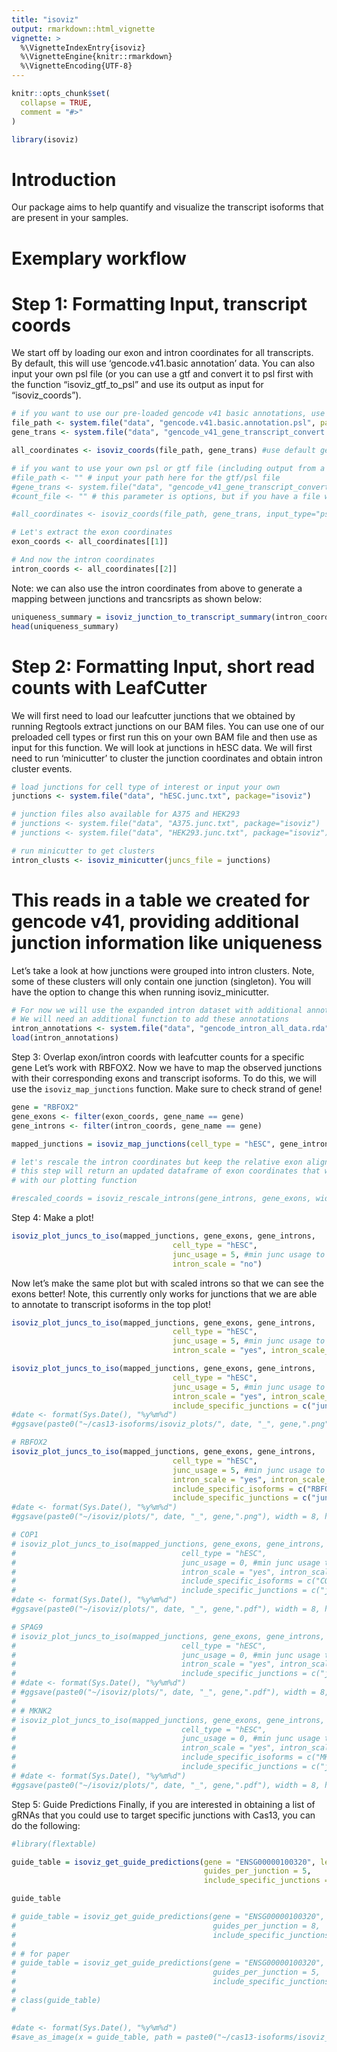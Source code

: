 ```yaml
---
title: "isoviz"
output: rmarkdown::html_vignette
vignette: >
  %\VignetteIndexEntry{isoviz}
  %\VignetteEngine{knitr::rmarkdown}
  %\VignetteEncoding{UTF-8}
---
```


```r
knitr::opts_chunk$set(
  collapse = TRUE,
  comment = "#>"
)
```

```r
library(isoviz)
```

# Introduction

Our package aims to help quantify and visualize the transcript isoforms that are present in your samples.

# Exemplary workflow

# Step 1: Formatting Input, transcript coords

We start off by loading our exon and intron coordinates for all transcripts. By default, this will use 'gencode.v41.basic annotation' data. You can also input your own psl file (or you can use a gtf and convert it to psl first with the function "isoviz_gtf_to_psl" and use its output as input for "isoviz_coords").

```r
# if you want to use our pre-loaded gencode v41 basic annotations, use this code
file_path <- system.file("data", "gencode.v41.basic.annotation.psl", package="isoviz")
gene_trans <- system.file("data", "gencode_v41_gene_transcript_convert.txt", package="isoviz")

all_coordinates <- isoviz_coords(file_path, gene_trans) #use default genome .psl file  

# if you want to use your own psl or gtf file (including output from a long read sequencing experiment), use this code
#file_path <- "" # input your path here for the gtf/psl file
#gene_trans <- system.file("data", "gencode_v41_gene_transcript_convert.txt", package="isoviz") # you can still use this file, transcripts that don't match gencode 41 basics will be marked as novel
#count_file <- "" # this parameter is options, but if you have a file with read counts per transcript from a long read sequencing experiment, you can input the path here. Expected format is two columns, tab-delimited, with trans.id_gene.id and readcounts columns, no header

#all_coordinates <- isoviz_coords(file_path, gene_trans, input_type="psl", count_file, min_count = 5)  

# Let's extract the exon coordinates 
exon_coords <- all_coordinates[[1]]

# And now the intron coordinates 
intron_coords <- all_coordinates[[2]]
```

Note: we can also use the intron coordinates from above to generate a mapping between junctions and trancsripts as shown below:
```r
uniqueness_summary = isoviz_junction_to_transcript_summary(intron_coords)
head(uniqueness_summary)
```

# Step 2: Formatting Input, short read counts with LeafCutter

We will first need to load our leafcutter junctions that we obtained by running Regtools extract junctions on our BAM files. You can use one of our preloaded cell types or first run this on your own BAM file and then use as input for this function. We will look at junctions in hESC data. We will first need to run 'minicutter' to cluster the junction coordinates and obtain intron cluster events.

```r
# load junctions for cell type of interest or input your own
junctions <- system.file("data", "hESC.junc.txt", package="isoviz")

# junction files also available for A375 and HEK293
# junctions <- system.file("data", "A375.junc.txt", package="isoviz")
# junctions <- system.file("data", "HEK293.junc.txt", package="isoviz")

# run minicutter to get clusters 
intron_clusts <- isoviz_minicutter(juncs_file = junctions)
```

# This reads in a table we created for gencode v41, providing additional junction information like uniqueness

Let's take a look at how junctions were grouped into intron clusters. Note, some of these clusters will only contain one junction (singleton). You will have the option to change this when running isoviz_minicutter.

```r
# For now we will use the expanded intron dataset with additional annotations by Megan 
# We will need an additional function to add these annotations 
intron_annotations <- system.file("data", "gencode_intron_all_data.rda", package="isoviz")
load(intron_annotations)
```

Step 3: Overlap exon/intron coords with leafcutter counts for a specific gene Let's work with RBFOX2. Now we have to map the observed junctions with their corresponding exons and transcript isoforms. To do this, we will use the `isoviz_map_junctions` function. Make sure to check strand of gene!

```r
gene = "RBFOX2"
gene_exons <- filter(exon_coords, gene_name == gene)
gene_introns <- filter(intron_coords, gene_name == gene)

mapped_junctions = isoviz_map_junctions(cell_type = "hESC", gene_introns, intron_clusts, gencode_intron_all_data)

# let's rescale the intron coordinates but keep the relative exon alignments 
# this step will return an updated dataframe of exon coordinates that we can use 
# with our plotting function

#rescaled_coords = isoviz_rescale_introns(gene_introns, gene_exons, width_rescale=10) 
```

Step 4: Make a plot!

```r
isoviz_plot_juncs_to_iso(mapped_junctions, gene_exons, gene_introns,
                                    cell_type = "hESC",
                                    junc_usage = 5, #min junc usage to be included 
                                    intron_scale = "no")
```

Now let's make the same plot but with scaled introns so that we can see the exons better! Note, this currently only works for junctions that we are able to annotate to transcript isoforms in the top plot!

```r
isoviz_plot_juncs_to_iso(mapped_junctions, gene_exons, gene_introns,
                                    cell_type = "hESC",
                                    junc_usage = 5, #min junc usage to be included 
                                    intron_scale = "yes", intron_scale_width = 10)
```

```r
isoviz_plot_juncs_to_iso(mapped_junctions, gene_exons, gene_introns,
                                    cell_type = "hESC",
                                    junc_usage = 5, #min junc usage to be included 
                                    intron_scale = "yes", intron_scale_width = 10, 
                                    include_specific_junctions = c("junc178147", "junc178149"))
#date <- format(Sys.Date(), "%y%m%d")
#ggsave(paste0("~/cas13-isoforms/isoviz_plots/", date, "_", gene,".png"), width = 8, height = 3)

```

```r
# RBFOX2
isoviz_plot_juncs_to_iso(mapped_junctions, gene_exons, gene_introns,
                                    cell_type = "hESC",
                                    junc_usage = 5, #min junc usage to be included 
                                    intron_scale = "yes", intron_scale_width = 10,
                                    include_specific_isoforms = c("RBFOX2-209", "RBFOX2-220", "RBFOX2-208", "RBFOX2-205"),
                                    include_specific_junctions = c("junc178147", "junc178149", "junc178135", "junc178136", "junc178145", "junc178146"))
#date <- format(Sys.Date(), "%y%m%d")
#ggsave(paste0("~/isoviz/plots/", date, "_", gene,".png"), width = 8, height = 2)

# COP1
# isoviz_plot_juncs_to_iso(mapped_junctions, gene_exons, gene_introns,
#                                     cell_type = "hESC",
#                                     junc_usage = 0, #min junc usage to be included 
#                                     intron_scale = "yes", intron_scale_width = 10,
#                                     include_specific_isoforms = c("COP1-201", "COP1-204"),
#                                     include_specific_junctions = c("junc20760", "junc20769", "junc20759"))
#date <- format(Sys.Date(), "%y%m%d")
#ggsave(paste0("~/isoviz/plots/", date, "_", gene,".pdf"), width = 8, height = 3)

# SPAG9
# isoviz_plot_juncs_to_iso(mapped_junctions, gene_exons, gene_introns,
#                                     cell_type = "hESC",
#                                     junc_usage = 0, #min junc usage to be included 
#                                     intron_scale = "yes", intron_scale_width = 10,
#                                     include_specific_junctions = c("junc117123", "junc117141", "junc117144"))
# #date <- format(Sys.Date(), "%y%m%d")
# #ggsave(paste0("~/isoviz/plots/", date, "_", gene,".pdf"), width = 8, height = 3)
# 
# # MKNK2
# isoviz_plot_juncs_to_iso(mapped_junctions, gene_exons, gene_introns,
#                                     cell_type = "hESC",
#                                     junc_usage = 0, #min junc usage to be included 
#                                     intron_scale = "yes", intron_scale_width = 10,
#                                     include_specific_isoforms = c("MKNK2-201", "MKNK2-202"),
#                                     include_specific_junctions = c("junc128207", "junc128208"))
# #date <- format(Sys.Date(), "%y%m%d")
#ggsave(paste0("~/isoviz/plots/", date, "_", gene,".pdf"), width = 8, height = 2.5)

```

Step 5: Guide Predictions Finally, if you are interested in obtaining a list of gRNAs that you could use to target specific junctions with Cas13, you can do the following:

```r
#library(flextable)

guide_table = isoviz_get_guide_predictions(gene = "ENSG00000100320", leafcutter_input=intron_clusts,
                                           guides_per_junction = 5, 
                                           include_specific_junctions = c("junc178147", "junc178149", "junc178135", "junc178136", "junc178145", "junc178146"), output_format="nice_table")

guide_table

# guide_table = isoviz_get_guide_predictions(gene = "ENSG00000100320", leafcutter_input=intron_clusts,
#                                            guides_per_junction = 8,
#                                            include_specific_junctions = c("junc178149"))
# 
# # for paper
# guide_table = isoviz_get_guide_predictions(gene = "ENSG00000100320", leafcutter_input=intron_clusts,
#                                            guides_per_junction = 5, 
#                                            include_specific_junctions = c("junc178147", "junc178149", "junc178135", "junc178136", "junc178145", "junc178146"))
# 
# class(guide_table)
# 

#date <- format(Sys.Date(), "%y%m%d")
#save_as_image(x = guide_table, path = paste0("~/cas13-isoforms/isoviz_plots/", date, "_table_", gene,".pdf"), res = 300)

```
